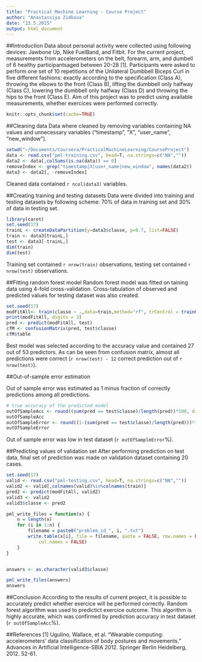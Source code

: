 ```yaml
---
title: "Practical Machine Learning - Course Project"
author: "Anastassiya Zidkova"
date: "23.5.2015"
output: html_document
---
```


##Introduction
Data about personal activity were collected using following devices: Jawbone Up, Nike FuelBand, and Fitbit. For the current project, measurements from accelerometers on the belt, forearm, arm, and dumbell of 6 healthy participantsaged between 20-28 [1]. Participants were asked to perform one set of 10 repetitions of the Unilateral Dumbbell Biceps Curl in five different fashions: exactly according to the specification (Class A), throwing the elbows to the front (Class B), lifting the dumbbell only halfway (Class C), lowering the dumbbell only halfway (Class D) and throwing the hips to the front (Class E).
Aim of this project was to predict using available measurements, whether exercices were performed correctly.

```r
knitr::opts_chunk$set(cache=TRUE)
```

##Cleaning data
Data where cleaned by removing variables containing NA values and unnecessary variables ("timestamp", "X", "user_name", "new_window"). 

```r
setwd("~/Documents/Coursera/PracticalMachineLearning/CourseProject")
data <- read.csv("pml-training.csv", head=T, na.strings=c("NA",""))
data2 <- data[,colSums(is.na(data)) == 0] 
removeIndex <- grep("timestamp|X|user_name|new_window", names(data2))
data3 <- data2[, -removeIndex]
```

Cleaned data contained `r ncol(data3)` variables.

##Creating training and testing datasets
Data were divided into training and testing datasets by following scheme: 70% of data in training set and 30% of data in testing set.

```r
library(caret)
set.seed(17)
trainL <- createDataPartition(y=data3$classe, p=0.7, list=FALSE)
train <- data3[trainL,]
test <- data3[-trainL,]
dim(train) 
dim(test)
```

Training set contained `r nrow(train)` observations, testing set contained `r nrow(test)` observations.

##Fitting random forest model
Random forest model was fitted on taining data using 4-fold cross-validation.
Cross-tabulation of observed and predicted values for testing dataset was also created.

```r
set.seed(17)
modFitAll<- train(classe ~ .,data=train,method="rf", trControl = trainControl(method = "cv", number=4))
print(modFitAll, digits = 3)
pred <- predict(modFitAll, test)
cfM <- confusionMatrix(pred, test$classe)
cfM$table
```

Best model was selected according to the accuracy value and contained 27 out of 53 predictors.
As can be seen from confusion matrix, almost all predictions were correct (`r nrow(test) - 12` correct prediction out of `r nrow(test)`).

##Out-of-sample error estimation

Out of sample error was estimated as 1 minus fraction of correctly predictions among all predictions.

```r
# true accuracy of the predicted model
outOfSampleAcc <- round((sum(pred == test$classe)/length(pred))*100, digits = 2)
outOfSampleAcc
outOfSampleError <- round((1-(sum(pred == test$classe)/length(pred)))*100, digits = 2)
outOfSampleError
```

Out of sample error was low in test dataset (`r outOfSampleError`%).

##Predicting values of validation set
After performing prediction on test data, final set of prediction was made on validation dataset containing 20 cases.

```r
set.seed(17)
valid <- read.csv("pml-testing.csv", head=T, na.strings=c("NA",""))
valid2 <- valid[,colnames(valid)%in%colnames(train)] 
pred2 <- predict(modFitAll, valid2)
valid3 <- valid2
valid3$classe <- pred2

pml_write_files = function(x) {
    n = length(x)
    for (i in 1:n) {
        filename = paste0("problem_id_", i, ".txt")
        write.table(x[i], file = filename, quote = FALSE, row.names = FALSE, 
            col.names = FALSE)
    }
}


answers <- as.character(valid3$classe)

pml_write_files(answers)
answers
```

##Conclusion
According to the results of current project, it is possible to accurately predict whether exercice will be performed correctly. Random forest algorithm was used to predictict exercice outcome. This algorithm is highly accurate, which was confirmed by prediction accuracy in test dataset (`r outOfSampleAcc`%).

##References
[1] Ugulino, Wallace, et al. "Wearable computing: accelerometers’ data classification of body postures and movements." Advances in Artificial Intelligence-SBIA 2012. Springer Berlin Heidelberg, 2012. 52-61.
